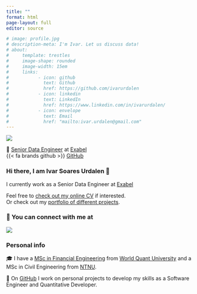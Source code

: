 ```yaml
---
title: ""
format: html
page-layout: full
editor: source

# image: profile.jpg
# description-meta: I'm Ivar. Let us discuss data!
# about:
#     template: trestles
#     image-shape: rounded
#     image-width: 15em
#     links: 
#           - icon: github
#             text: Github
#             href: https://github.com/ivarurdalen
#           - icon: linkedin
#             text: LinkedIn
#             href: https://www.linkedin.com/in/ivarurdalen/
#           - icon: envelope
#             text: Email
#             href: "mailto:ivar.urdalen@gmail.com"
---
```


::: {.grid}

::: {.g-col-3}

[![](profile_160.jpg){.rounded}](https://ivarurdalen.github.io)  
  
🏢 [Senior Data Engineer](https://www.linkedin.com/in/ivarurdalen/) at <a href='https://www.exabel.com/' target='_blank'>Exabel</a>  
{{< fa brands github >}} <a href='https://github.com/ivarurdalen' target='_blank'>GitHub</a>

:::

::: {.g-col-9}

### Hi there, I am Ivar Soares Urdalen 👋

I currently work as a Senior Data Engineer at [Exabel](https://www.exabel.com/)

Feel free to [check out my online CV](cv_ivar.html) if interested.   
Or check out my [portfolio of different projects](site/portfolio/index.qmd).  

### 💬 You can connect with me at  
[![](https://img.shields.io/badge/linkedin-%230077B5.svg?&style=for-the-badge&logo=linkedin&logoColor=white)](https://www.linkedin.com/in/ivarurdalen)

### Personal info

🎓 I have a [MSc in Financial Engineering](https://www.wqu.edu/programs/mscfe/) from [World Quant University](https://www.wqu.edu/) and a MSc in Civil Engineering from [NTNU](https://www.ntnu.edu/).

🚀 On [GitHub](https://github.com/ivarurdalen) I work on personal projects to develop my skills as a Software Engineer and Quantitative Developer.

:::

::::
